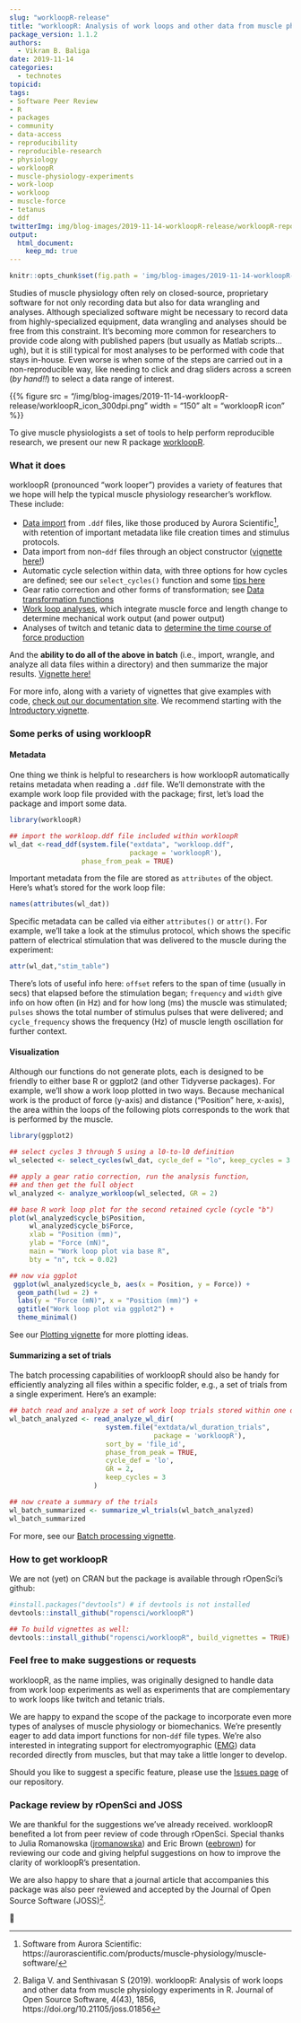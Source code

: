 ```yaml
---
slug: "workloopR-release"
title: "workloopR: Analysis of work loops and other data from muscle physiology experiments in R"
package_version: 1.1.2
authors:
  - Vikram B. Baliga
date: 2019-11-14
categories:
  - technotes
topicid:
tags:
- Software Peer Review
- R
- packages
- community
- data-access
- reproducibility
- reproducible-research
- physiology
- workloopR
- muscle-physiology-experiments
- work-loop
- workloop
- muscle-force
- tetanus
- ddf
twitterImg: img/blog-images/2019-11-14-workloopR-release/workloopR-repository-open-graph.png
output: 
  html_document:
    keep_md: true
---
```



```r
knitr::opts_chunk$set(fig.path = 'img/blog-images/2019-11-14-workloopR-release/')
```

Studies of muscle physiology often rely on closed-source, proprietary software for not only recording data but also for data wrangling and analyses. Although specialized software might be necessary to record data from highly-specialized equipment, data wrangling and analyses should be free from this constraint. It's becoming more common for researchers to provide code along with published papers (but usually as Matlab scripts...ugh), but it is still typical for most analyses to be performed with code that stays in-house. Even worse is when some of the steps are carried out in a non-reproducible way, like needing to click and drag sliders across a screen (*by hand!!*) to select a data range of interest.

<!--html_preserve--> {{% figure src = "/img/blog-images/2019-11-14-workloopR-release/workloopR_icon_300dpi.png" width = "150" alt = "workloopR icon" %}}
<!--/html_preserve-->

To give muscle physiologists a set of tools to help perform reproducible research, we present our new R package [workloopR](https://github.com/ropensci/workloopR).


### What it does

workloopR (pronounced "work looper") provides a variety of features that we hope will help the typical muscle physiology researcher’s workflow. These include: 

* [Data import](https://docs.ropensci.org/workloopR/articles/Introduction-to-workloopR.html#data-import) from `.ddf` files, like those produced by Aurora Scientific[^1], with retention of important metadata like file creation times and stimulus protocols.  
* Data import from non-`ddf` files through an object constructor ([vignette here!](https://docs.ropensci.org/workloopR/articles/non-ddf-sources.html))
* Automatic cycle selection within data, with three options for how cycles are defined; see our `select_cycles()` function and some [tips here](https://docs.ropensci.org/workloopR/articles/Analyzing-workloops.html#more-on-cycle-definitions-in-select_cycles)
* Gear ratio correction and other forms of transformation; see [Data transformation functions](https://docs.ropensci.org/workloopR/reference/index.html#section-data-transformation-functions)
* [Work loop analyses](https://docs.ropensci.org/workloopR/articles/Analyzing-workloops.html), which integrate muscle force and length change to determine mechanical work output (and power output)
* Analyses of twitch and tetanic data to [determine the time course of force production](https://docs.ropensci.org/workloopR/articles/Calculating-twitch-kinetics.html)

And the **ability to do all of the above in batch** (i.e., import, wrangle, and analyze all data files within a directory) and then summarize the major results. [Vignette here!](https://docs.ropensci.org/workloopR/articles/batch-processing.html)

For more info, along with a variety of vignettes that give examples with code, [check out our documentation site](https://docs.ropensci.org/workloopR/). We recommend starting with the [Introductory vignette](https://docs.ropensci.org/workloopR/articles/Introduction-to-workloopR.html).


### Some perks of using workloopR

#### Metadata

One thing we think is helpful to researchers is how workloopR automatically retains metadata when reading a `.ddf` file. We'll demonstrate with the example work loop file provided with the package; first, let's load the package and import some data.

```r
library(workloopR)

## import the workloop.ddf file included within workloopR
wl_dat <-read_ddf(system.file("extdata", "workloop.ddf", 
                              package = 'workloopR'),
                  phase_from_peak = TRUE)
```

Important metadata from the file are stored as `attributes` of the object. Here's what's stored for the work loop file:

```r
names(attributes(wl_dat))
```

Specific metadata can be called via either `attributes()` or `attr()`. For example, we'll take a look at the stimulus protocol, which shows the specific pattern of electrical stimulation that was delivered to the muscle during the experiment:
```r
attr(wl_dat,"stim_table")
```
There's lots of useful info here: `offset` refers to the span of time (usually in secs) that elapsed before the stimulation began; `frequency` and `width` give info on how often (in Hz) and for how long (ms) the muscle was stimulated; `pulses` shows the total number of stimulus pulses that were delivered; and `cycle_frequency` shows the frequency (Hz) of muscle length oscillation for further context.

#### Visualization
Although our functions do not generate plots, each is designed to be friendly to either base R or ggplot2 (and other Tidyverse packages). For example, we'll show a work loop plotted in two ways. Because mechanical work is the product of force (y-axis) and distance ("Position" here, x-axis), the area within the loops of the following plots corresponds to the work that is performed by the muscle.

```r
library(ggplot2)

## select cycles 3 through 5 using a l0-to-l0 definition
wl_selected <- select_cycles(wl_dat, cycle_def = "lo", keep_cycles = 3:5)

## apply a gear ratio correction, run the analysis function,
## and then get the full object
wl_analyzed <- analyze_workloop(wl_selected, GR = 2)

## base R work loop plot for the second retained cycle (cycle "b")
plot(wl_analyzed$cycle_b$Position,
     wl_analyzed$cycle_b$Force,
     xlab = "Position (mm)",
     ylab = "Force (mN)",
     main = "Work loop plot via base R",
     bty = "n", tck = 0.02)

## now via ggplot
 ggplot(wl_analyzed$cycle_b, aes(x = Position, y = Force)) +
  geom_path(lwd = 2) +
  labs(y = "Force (mN)", x = "Position (mm)") +
  ggtitle("Work loop plot via ggplot2") +
  theme_minimal()
```

See our [Plotting vignette](https://docs.ropensci.org/workloopR/articles/Plotting-workloopR.html) for more plotting ideas.


#### Summarizing a set of trials

The batch processing capabilities of workloopR should also be handy for efficiently analyzing all files within a specific folder, e.g., a set of trials from a single experiment. Here's an example:

```r
## batch read and analyze a set of work loop trials stored within one directory
wl_batch_analyzed <- read_analyze_wl_dir(
                        system.file("extdata/wl_duration_trials",
                                    package = 'workloopR'),
                        sort_by = 'file_id',
                        phase_from_peak = TRUE,
                        cycle_def = 'lo',
                        GR = 2,
                        keep_cycles = 3
                     )

## now create a summary of the trials
wl_batch_summarized <- summarize_wl_trials(wl_batch_analyzed)
wl_batch_summarized

```

For more, see our [Batch processing vignette](https://docs.ropensci.org/workloopR/articles/batch-processing.html).


### How to get workloopR

We are not (yet) on CRAN but the package is available through rOpenSci's github:
``` r
#install.packages("devtools") # if devtools is not installed
devtools::install_github("ropensci/workloopR")

## To build vignettes as well:
devtools::install_github("ropensci/workloopR", build_vignettes = TRUE)
```


### Feel free to make suggestions or requests

workloopR, as the name implies, was originally designed to handle data from work loop experiments as well as experiments that are complementary to work loops like twitch and tetanic trials. 

We are happy to expand the scope of the package to incorporate even more types of analyses of muscle physiology or biomechanics. We're presently eager to add data import functions for non-`ddf` file types. We're also interested in integrating support for electromyographic ([EMG](https://en.wikipedia.org/wiki/Electromyography)) data recorded directly from muscles, but that may take a little longer to develop.

Should you like to suggest a specific feature, please use the [Issues page](https://github.com/ropensci/workloopR/issues/new/choose) of our repository. 


### Package review by rOpenSci and JOSS

We are thankful for the suggestions we've already received. workloopR benefited a lot from peer review of code through rOpenSci. Special thanks to Julia Romanowska ([jromanowska](https://github.com/jromanowska)) and Eric Brown ([eebrown](https://github.com/eebrown)) for reviewing our code and giving helpful suggestions on how to improve the clarity of workloopR's presentation.

We are also happy to share that a journal article that accompanies this package was also peer reviewed and accepted by the Journal of Open Source Software (JOSS)[^2].

🐢


[^1]: Software from Aurora Scientific: https://aurorascientific.com/products/muscle-physiology/muscle-software/
[^2]: Baliga V. and Senthivasan S (2019). workloopR: Analysis of work loops and other data from muscle physiology experiments in R. Journal of Open Source Software, 4(43), 1856, https://doi.org/10.21105/joss.01856
